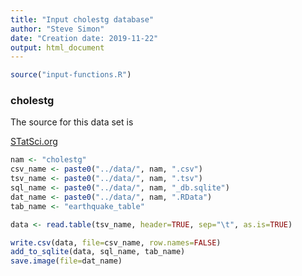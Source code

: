 ```yaml
---
title: "Input cholestg database"
author: "Steve Simon"
date: "Creation date: 2019-11-22"
output: html_document
---
```

```r
source("input-functions.R")
```

### cholestg

The source for this data set is

[STatSci.org](http://www.statsci.org/data/general/cholest.html)

```r
nam <- "cholestg"
csv_name <- paste0("../data/", nam, ".csv")
tsv_name <- paste0("../data/", nam, ".tsv")
sql_name <- paste0("../data/", nam, "_db.sqlite")
dat_name <- paste0("../data/", nam, ".RData")
tab_name <- "earthquake_table"

data <- read.table(tsv_name, header=TRUE, sep="\t", as.is=TRUE)
```


```r
write.csv(data, file=csv_name, row.names=FALSE)
add_to_sqlite(data, sql_name, tab_name)
save.image(file=dat_name)
```
